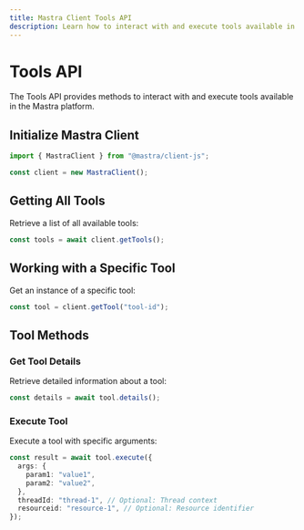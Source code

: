 ```yaml
---
title: Mastra Client Tools API
description: Learn how to interact with and execute tools available in the Mastra platform using the client-js SDK.
---
```


# Tools API

The Tools API provides methods to interact with and execute tools available in the Mastra platform.

## Initialize Mastra Client

```typescript
import { MastraClient } from "@mastra/client-js";

const client = new MastraClient();
```

## Getting All Tools

Retrieve a list of all available tools:

```typescript
const tools = await client.getTools();
```

## Working with a Specific Tool

Get an instance of a specific tool:

```typescript
const tool = client.getTool("tool-id");
```

## Tool Methods

### Get Tool Details

Retrieve detailed information about a tool:

```typescript
const details = await tool.details();
```

### Execute Tool

Execute a tool with specific arguments:

```typescript
const result = await tool.execute({
  args: {
    param1: "value1",
    param2: "value2",
  },
  threadId: "thread-1", // Optional: Thread context
  resourceid: "resource-1", // Optional: Resource identifier
});
